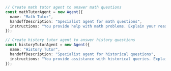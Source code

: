 ```typescript TypeScript
// Create math tutor agent to answer math questions
const mathTutorAgent = new Agent({
  name: "Math Tutor",
  handoffDescription: "Specialist agent for math questions",
  instructions: "You provide help with math problems. Explain your reasoning at each step and include examples",
});

// Create history tutor agent to answer history questions
const historyTutorAgent = new Agent({
  name: "History Tutor",
  handoffDescription: "Specialist agent for historical questions",
  instructions: "You provide assistance with historical queries. Explain important events and context clearly.",
});
```
